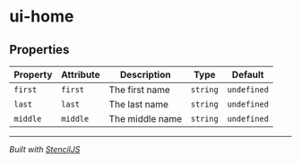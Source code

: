 # ui-home

<!-- Auto Generated Below -->

## Properties

| Property | Attribute | Description     | Type     | Default     |
| -------- | --------- | --------------- | -------- | ----------- |
| `first`  | `first`   | The first name  | `string` | `undefined` |
| `last`   | `last`    | The last name   | `string` | `undefined` |
| `middle` | `middle`  | The middle name | `string` | `undefined` |

----------------------------------------------

*Built with [StencilJS](https://stenciljs.com/)*
